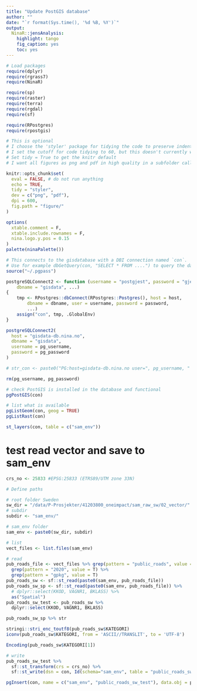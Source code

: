 ```yaml
---
title: "Update PostGIS database"
author: ""
date: "`r format(Sys.time(), '%d %B, %Y')`"
output: 
  NinaR::jensAnalysis:
    highlight: tango
    fig_caption: yes
    toc: yes
---
```

  
  
```r
# Load packages
require(dplyr)
require(rgrass7)
require(NinaR)

require(sp)
require(raster)
require(terra)
require(rgdal)
require(sf)

require(RPostgres)
require(rpostgis)
```


```r
# This is optional
# I choose the 'styler' package for tidying the code to preserve indentations
# I set the cutoff for code tidying to 60, but this doesn't currently work with styler.
# Set tidy = True to get the knitr default
# I want all figures as png and pdf in high quality in a subfolder called figure

knitr::opts_chunk$set(
  eval = FALSE, # do not run anything
  echo = TRUE,
  tidy = "styler",
  dev = c("png", "pdf"),
  dpi = 600,
  fig.path = "figure/"
)

options(
  xtable.comment = F,
  xtable.include.rownames = F,
  nina.logo.y.pos = 0.15
)
palette(ninaPalette())
```


```r
# This connects to the gisdatabase with a DBI connection named `con`.
# Use for example dbGetQuery(con, "SELECT * FROM ....") to query the database
source("~/.pgpass")

postgreSQLConnect2 <- function (username = "postgjest", password = "gjestpost", host = "gisdata-db.nina.no", 
    dbname = "gisdata", ...) 
{
    tmp <- RPostgres::dbConnect(RPostgres::Postgres(), host = host, 
        dbname = dbname, user = username, password = password, 
        ...)
    assign("con", tmp, .GlobalEnv)
}

postgreSQLConnect2(
  host = "gisdata-db.nina.no",
  dbname = "gisdata",
  username = pg_username,
  password = pg_password
)

# str_con <- paste0("PG:host=gisdata-db.nina.no user=", pg_username, " password=", pg_password, " dbname=gisdata")

rm(pg_username, pg_password)
```
```r
# check PostGIS is installed in the database and functional
pgPostGIS(con)

# list what is available
pgListGeom(con, geog = TRUE)
pgListRast(con)

st_layers(con, table = c("sam_env"))
```

# test read vector and save to sam_env

```r
crs_no <- 25833 #EPSG:25833 (ETRS89/UTM zone 33N)

# Define paths

# root folder Sweden
sw_dir = "/data/P-Prosjekter/41203800_oneimpact/sam_raw_sw/02_vector/"
# subdir
subdir <- "sam_env/"

# sam_env folder
sam_env <- paste0(sw_dir, subdir)

# list
vect_files <- list.files(sam_env)

# read
pub_roads_file <- vect_files %>% grep(pattern = "public_roads", value = T) %>% 
  grep(pattern = "2020", value = T) %>% 
  grep(pattern = "gpkg", value = T)
pub_roads_sw <- sf::st_read(paste0(sam_env, pub_roads_file))
pub_roads_sw_sp <- sf::st_read(paste0(sam_env, pub_roads_file)) %>% 
  # dplyr::select(KKOD, VAGNR1, BKLASS) %>% 
  as("Spatial")
pub_roads_sw_test <- pub_roads_sw %>% 
  dplyr::select(KKOD, VAGNR1, BKLASS)

pub_roads_sw_sp %>% str

stringi::stri_enc_toutf8(pub_roads_sw$KATEGORI)
iconv(pub_roads_sw$KATEGORI, from = 'ASCII//TRANSLIT', to = 'UTF-8')

Encoding(pub_roads_sw$KATEGORI[1])

# write
pub_roads_sw_test %>% 
  sf::st_transform(crs = crs_no) %>%
  sf::st_write(dsn = con, Id(schema="sam_env", table = "public_roads_sw_test"))

pgInsert(con, name = c("sam_env", "public_roads_sw_test"), data.obj = pub_roads_sw_sp, new.id = "pub_road_id")
```


